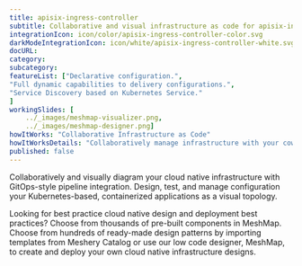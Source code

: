 ```yaml
---
title: apisix-ingress-controller  
subtitle: Collaborative and visual infrastructure as code for apisix-ingress-controller
integrationIcon: icon/color/apisix-ingress-controller-color.svg
darkModeIntegrationIcon: icon/white/apisix-ingress-controller-white.svg
docURL: 
category: 
subcategory: 
featureList: ["Declarative configuration.",
"Full dynamic capabilities to delivery configurations.",
"Service Discovery based on Kubernetes Service."
]
workingSlides: [
    ../_images/meshmap-visualizer.png,
    ../_images/meshmap-designer.png]
howItWorks: "Collaborative Infrastructure as Code"
howItWorksDetails: "Collaboratively manage infrastructure with your coworkers synchronously sharing the same designs."
published: false
---
```

<p>
    
</p>
<p>
    Collaboratively and visually diagram your cloud native infrastructure with GitOps-style pipeline integration. Design, test, and manage configuration your Kubernetes-based, containerized applications as a visual topology.
</p>
<p>
    Looking for best practice cloud native design and deployment best practices? Choose from thousands of pre-built components in MeshMap. Choose from hundreds of ready-made design patterns by importing templates from Meshery Catalog or use our low code designer, MeshMap, to create and deploy your own cloud native infrastructure designs.
</p>